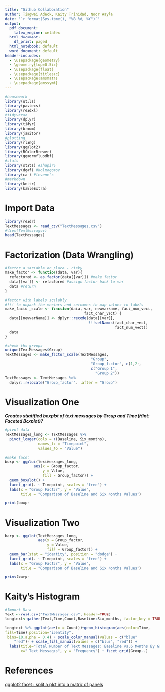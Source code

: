 ```yaml
---
title: "Github Collaboration"
author: Tingwei Adeck, Kaity Trinidad, Noor Aayla
date: '`r format(Sys.time(), "%B %d, %Y")`'
output:
  pdf_document:
    latex_engine: xelatex
  html_document:
    df_print: paged
  html_notebook: default
  word_document: default
header-includes:
  - \usepackage{geometry} 
  - \geometry{top=0.5in}
  - \usepackage{float}
  - \usepackage{titlesec}
  - \usepackage{amsmath}
  - \usepackage{amssymb}
---
```


```r
#housework
library(utils)
library(pastecs)
library(readxl)
#tidyverse
library(dplyr)
library(tidyr)
library(broom)
library(janitor)
#plotting
library(rlang)
library(ggplot2)
library(RColorBrewer)
library(ggnormfluodbf)
#stats
library(stats) #shapiro
library(dgof) #kolmogorov
library(car) #levene's
#markdown
library(knitr)
library(kableExtra)
```

# Import Data

```r
library(readr)
TextMessages <- read_csv("TextMessages.csv")
#View(TextMessages)
head(TextMessages)
```

# Factorization (Data Wrangling)

```r
#factor a variable en place - risky
make_factor <- function(data, var){
  refactored <- as.factor(data[[var]]) #make factor
  data[[var]] <- refactored #assign factor back to var
  data #return
}

#factor with labels scalably
#!!! to unpack the vectors and setnames to map values to labels
make_factor_scale <- function(data, var, newvarName, fact_num_vect, 
                                    fact_char_vect) {
  data[[newvarName]] <- dplyr::recode(data[[var]], 
                                      !!!setNames(fact_char_vect,
                                                  fact_num_vect)) 
  data
}

#check the groups
unique(TextMessages$Group)
TextMessages <- make_factor_scale(TextMessages, 
                                       "Group", 
                                       "Group_factor", c(1,2), 
                                       c("Group 1", 
                                         "Group 2"))
TextMessages <- TextMessages %>% 
  dplyr::relocate("Group_factor", .after = "Group")
```
# Visualization One

***Creates stratified boxplot of text messages by Group and Time (Hint: Faceted Boxplot)?***

```r
#pivot data
TextMessages_long <- TextMessages %>%
  pivot_longer(cols = c(Baseline, Six_months), 
               names_to = "Timepoint", 
               values_to = "Value")

#make facet
boxp <- ggplot(TextMessages_long, 
             aes(x = Group_factor, 
                 y = Value, 
                 fill = Group_factor)) +
  geom_boxplot() +
  facet_grid(. ~ Timepoint, scales = "free") +
  labs(x = "Group Factor", y = "Value", 
       title = "Comparison of Baseline and Six Months Values")

print(boxp)
```

# Visualization Two

```r
barp <- ggplot(TextMessages_long, 
               aes(x = Group_factor, 
                   y = Value, 
                   fill = Group_factor)) +
  geom_bar(stat = "identity", position = "dodge") +
  facet_grid(. ~ Timepoint, scales = "free") +
  labs(x = "Group Factor", y = "Value", 
       title = "Comparison of Baseline and Six Months Values")

print(barp)
```

# Kaity's Histogram

```r
#Import Data
Text <-read.csv("TextMessages.csv", header=TRUE)
longtext<-gather(Text,Time,Count,Baseline:Six_months, factor_key = TRUE )

longtext %>% ggplot(aes(x = Count))+geom_histogram(aes(color=Time,
fill=Time),position="identity",
 bins=10,alpha = 0.4) + scale_color_manual(values = c("blue",
    "red")) + scale_fill_manual(values = c("blue", "red")) +
  labs(title="Total Number of Text Messages: Baseline vs.6 Months By Group ",
       x=" Text Messages", y = "Frequency") + facet_grid(Group~.) 
```

# References
[ggplot2 facet : split a plot into a matrix of panels ](https://www.sthda.com/english/wiki/ggplot2-facet-split-a-plot-into-a-matrix-of-panels)